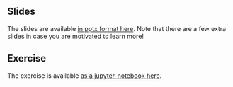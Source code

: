 ## Slides

The slides are available [in pptx format here](Julia_Matrices_Optimization_JuMP_Stuttgart2023.pptx). Note that there are a few extra slides in case you are motivated to learn more!

## Exercise

The exercise is available [as a jupyter-notebook here](Julia_Matrices_Optimization_JuMP_Stuttgart2023.ipynb). 